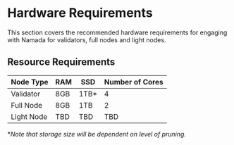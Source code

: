 # Hardware Requirements

This section covers the recommended hardware requirements for engaging with Namada for validators, full nodes and light nodes. 

## Resource Requirements

| Node Type  | RAM      | SSD        | Number of Cores |
| ---------- | -------- | ---------- | --------------- |
| Validator  | 8GB      | 1TB*     | 4               |
| Full Node  | 8GB      | 1TB      | 2               |
| Light Node | TBD      | TBD        | TBD             |

**Note that storage size will be dependent on level of pruning.*


